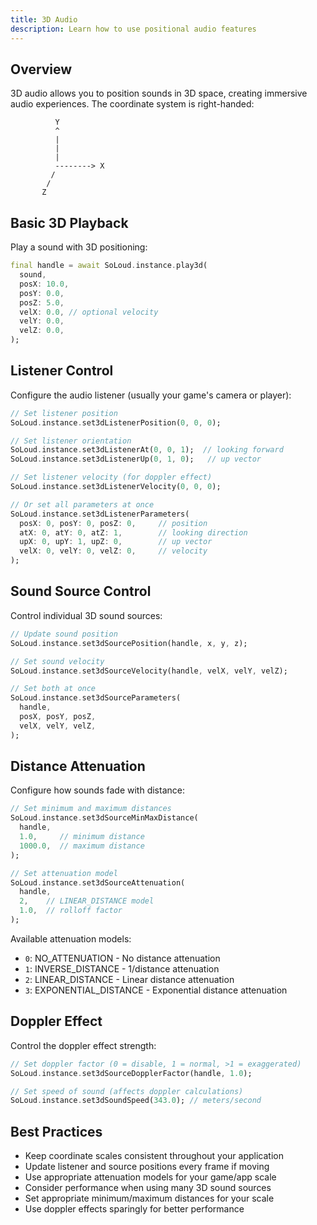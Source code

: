 ```yaml
---
title: 3D Audio
description: Learn how to use positional audio features
---
```


## Overview

3D audio allows you to position sounds in 3D space, creating immersive audio experiences. The coordinate system is right-handed:

```text
          Y
          ^
          |
          |
          |
          --------> X
         /
        /
       Z
```

## Basic 3D Playback

Play a sound with 3D positioning:

```dart
final handle = await SoLoud.instance.play3d(
  sound,
  posX: 10.0,
  posY: 0.0,
  posZ: 5.0,
  velX: 0.0, // optional velocity
  velY: 0.0,
  velZ: 0.0,
);
```

## Listener Control

Configure the audio listener (usually your game's camera or player):

```dart
// Set listener position
SoLoud.instance.set3dListenerPosition(0, 0, 0);

// Set listener orientation
SoLoud.instance.set3dListenerAt(0, 0, 1);  // looking forward
SoLoud.instance.set3dListenerUp(0, 1, 0);   // up vector

// Set listener velocity (for doppler effect)
SoLoud.instance.set3dListenerVelocity(0, 0, 0);

// Or set all parameters at once
SoLoud.instance.set3dListenerParameters(
  posX: 0, posY: 0, posZ: 0,     // position
  atX: 0, atY: 0, atZ: 1,        // looking direction
  upX: 0, upY: 1, upZ: 0,        // up vector
  velX: 0, velY: 0, velZ: 0,     // velocity
);
```

## Sound Source Control

Control individual 3D sound sources:

```dart
// Update sound position
SoLoud.instance.set3dSourcePosition(handle, x, y, z);

// Set sound velocity
SoLoud.instance.set3dSourceVelocity(handle, velX, velY, velZ);

// Set both at once
SoLoud.instance.set3dSourceParameters(
  handle,
  posX, posY, posZ,
  velX, velY, velZ,
);
```

## Distance Attenuation

Configure how sounds fade with distance:

```dart
// Set minimum and maximum distances
SoLoud.instance.set3dSourceMinMaxDistance(
  handle,
  1.0,     // minimum distance
  1000.0,  // maximum distance
);

// Set attenuation model
SoLoud.instance.set3dSourceAttenuation(
  handle,
  2,    // LINEAR_DISTANCE model
  1.0,  // rolloff factor
);
```

Available attenuation models:
- `0`: NO_ATTENUATION - No distance attenuation
- `1`: INVERSE_DISTANCE - 1/distance attenuation
- `2`: LINEAR_DISTANCE - Linear distance attenuation
- `3`: EXPONENTIAL_DISTANCE - Exponential distance attenuation

## Doppler Effect

Control the doppler effect strength:

```dart
// Set doppler factor (0 = disable, 1 = normal, >1 = exaggerated)
SoLoud.instance.set3dSourceDopplerFactor(handle, 1.0);

// Set speed of sound (affects doppler calculations)
SoLoud.instance.set3dSoundSpeed(343.0); // meters/second
```

## Best Practices

- Keep coordinate scales consistent throughout your application
- Update listener and source positions every frame if moving
- Use appropriate attenuation models for your game/app scale
- Consider performance when using many 3D sound sources
- Set appropriate minimum/maximum distances for your scale
- Use doppler effects sparingly for better performance
